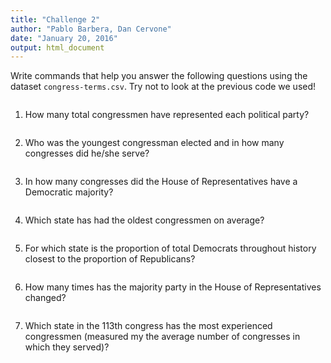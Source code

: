 ```yaml
---
title: "Challenge 2"
author: "Pablo Barbera, Dan Cervone"
date: "January 20, 2016"
output: html_document
---
```


Write commands that help you answer the following questions using the dataset `congress-terms.csv`. Try not to look at the previous code we used!

```r

```


1. How many total congressmen have represented each political party?

```r

```

2. Who was the youngest congressman elected and in how many congresses did he/she serve?

```r

```


3. In how many congresses did the House of Representatives have a Democratic majority?

```r

```

4. Which state has had the oldest congressmen on average?

```r

```

5. For which state is the proportion of total Democrats throughout history closest to the proportion of Republicans?

```r

```

6. How many times has the majority party in the House of Representatives changed?

```r

```

7. Which state in the 113th congress has the most experienced congressmen (measured my the average number of congresses in which they served)?

```r

```
